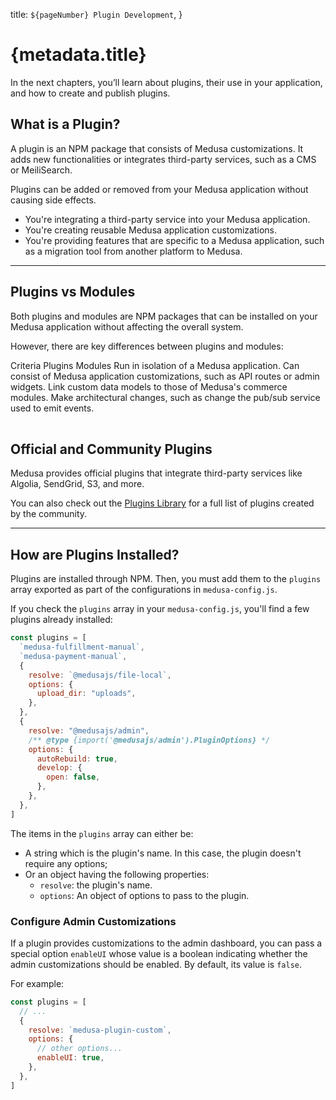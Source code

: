 
  title: `${pageNumber} Plugin Development`,
}

# {metadata.title}

In the next chapters, you’ll learn about plugins, their use in your application, and how to create and publish plugins.

## What is a Plugin?

A plugin is an NPM package that consists of Medusa customizations. It adds new functionalities or integrates third-party services, such as a CMS or MeiliSearch.

Plugins can be added or removed from your Medusa application without causing side effects.

<Note title="Use plugins when" type="success">

- You're integrating a third-party service into your Medusa application.
- You're creating reusable Medusa application customizations.
- You're providing features that are specific to a Medusa application, such as a migration tool from another platform to Medusa.

</Note>

---

## Plugins vs Modules

Both plugins and modules are NPM packages that can be installed on your Medusa application without affecting the overall system.

However, there are key differences between plugins and modules:

<Table>
  <Table.Header>
    <Table.Row>
      <Table.HeaderCell className="w-1/3">Criteria</Table.HeaderCell>
      <Table.HeaderCell className="!text-center">Plugins</Table.HeaderCell>
      <Table.HeaderCell className="!text-center">Modules</Table.HeaderCell>
    </Table.Row>
  </Table.Header>
  <Table.Body>
    <Table.Row>
      <Table.Cell>Run in isolation of a Medusa application.</Table.Cell>
      <Table.Cell><XMark className="mx-auto" /></Table.Cell>
      <Table.Cell><Check className="mx-auto" /></Table.Cell>
    </Table.Row>
    <Table.Row>
      <Table.Cell>Can consist of Medusa application customizations, such as API routes or admin widgets.</Table.Cell>
      <Table.Cell><Check className="mx-auto" /></Table.Cell>
      <Table.Cell><XMark className="mx-auto" /></Table.Cell>
    </Table.Row>
    <Table.Row>
      <Table.Cell>Link custom data models to those of Medusa's commerce modules.</Table.Cell>
      <Table.Cell><XMark className="mx-auto" /></Table.Cell>
      <Table.Cell><Check className="mx-auto" /></Table.Cell>
    </Table.Row>
    <Table.Row>
      <Table.Cell>Make architectural changes, such as change the pub/sub service used to emit events.</Table.Cell>
      <Table.Cell><XMark className="mx-auto" /></Table.Cell>
      <Table.Cell><Check className="mx-auto" /></Table.Cell>
    </Table.Row>
  </Table.Body>
</Table>

## Official and Community Plugins

Medusa provides official plugins that integrate third-party services like Algolia, SendGrid, S3, and more.

You can also check out the [Plugins Library](https://medusajs.com/plugins/) for a full list of plugins created by the community.

---

## How are Plugins Installed?

Plugins are installed through NPM. Then, you must add them to the `plugins` array exported as part of the configurations in `medusa-config.js`.

If you check the `plugins` array in your `medusa-config.js`, you'll find a few plugins already installed:

```js title="medusa-config.js"
const plugins = [
  `medusa-fulfillment-manual`,
  `medusa-payment-manual`,
  {
    resolve: `@medusajs/file-local`,
    options: {
      upload_dir: "uploads",
    },
  },
  {
    resolve: "@medusajs/admin",
    /** @type {import('@medusajs/admin').PluginOptions} */
    options: {
      autoRebuild: true,
      develop: {
        open: false,
      },
    },
  },
]
```

The items in the `plugins` array can either be:

- A string which is the plugin's name. In this case, the plugin doesn't require any options;
- Or an object having the following properties:
    - `resolve`: the plugin's name.
    - `options`: An object of options to pass to the plugin.

### Configure Admin Customizations

If a plugin provides customizations to the admin dashboard, you can pass a special option `enableUI` whose value is a boolean indicating whether the admin customizations should be enabled. By default, its value is `false`.

For example:

```js title="medusa-config.js"
const plugins = [
  // ...
  {
    resolve: `medusa-plugin-custom`,
    options: {
      // other options...
      enableUI: true,
    },
  },
]
```